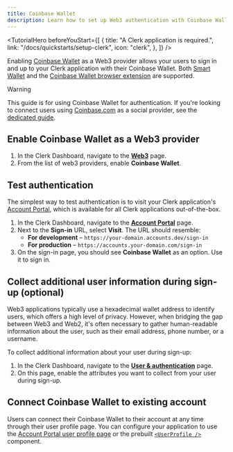 ```yaml
---
title: Coinbase Wallet
description: Learn how to set up Web3 authentication with Coinbase Wallet.
---
```


<TutorialHero
  beforeYouStart={[
    {
      title: "A Clerk application is required.",
      link: "/docs/quickstarts/setup-clerk",
      icon: "clerk",
    },
  ]}
/>

Enabling [Coinbase Wallet](https://www.coinbase.com/wallet) as a Web3 provider allows your users to sign in and up to your Clerk application with their Coinbase Wallet. Both [Smart Wallet](https://www.coinbase.com/wallet/smart-wallet) and the [Coinbase Wallet browser extension](https://www.coinbase.com/wallet/downloads) are supported.

> [!WARNING]
> This guide is for using Coinbase Wallet for authentication. If you're looking to connect users using [Coinbase.com](https://www.coinbase.com/) as a social provider, see the [dedicated guide](/docs/authentication/social-connections/coinbase).

## Enable Coinbase Wallet as a Web3 provider

1. In the Clerk Dashboard, navigate to the [**Web3**](https://dashboard.clerk.com/last-active?path=user-authentication/web3) page.
1. From the list of web3 providers, enable **Coinbase Wallet**.

## Test authentication

The simplest way to test authentication is to visit your Clerk application's [Account Portal](/docs/account-portal/overview), which is available for all Clerk applications out-of-the-box.

1. In the Clerk Dashboard, navigate to the [**Account Portal**](https://dashboard.clerk.com/last-active?path=account-portal) page.
1. Next to the **Sign-in** URL, select **Visit**. The URL should resemble:
   - **For development** – `https://your-domain.accounts.dev/sign-in`
   - **For production** – `https://accounts.your-domain.com/sign-in`
1. On the sign-in page, you should see **Coinbase Wallet** as an option. Use it to sign in.

## Collect additional user information during sign-up (optional)

Web3 applications typically use a hexadecimal wallet address to identify users, which offers a high level of privacy. However, when bridging the gap between Web3 and Web2, it's often necessary to gather human-readable information about the user, such as their email address, phone number, or a username.

To collect additional information about your user during sign-up:

1. In the Clerk Dashboard, navigate to the [**User & authentication**](https://dashboard.clerk.com/last-active?path=user-authentication/user-and-authentication) page.
1. On this page, enable the attributes you want to collect from your user during sign-up.

## Connect Coinbase Wallet to existing account

Users can connect their Coinbase Wallet to their account at any time through their user profile page. You can configure your application to use the [Account Portal user profile page](/docs/account-portal/overview#user-profile) or the prebuilt [`<UserProfile />`](/docs/components/user/user-profile) component.
